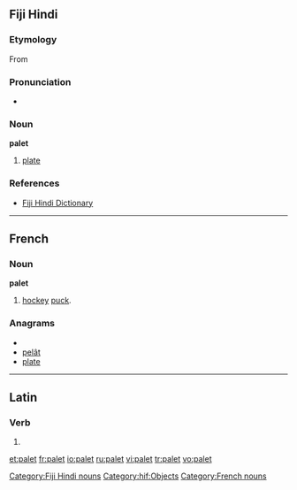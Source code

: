 ==Fiji Hindi==

===Etymology===
From {{etyl|en|hif}} {{term|plate}}

===Pronunciation===
* {{IPA|/pəleːʈ/|lang=hif}}

===Noun===
'''palet'''

# [[plate]]

===References===
* [http://www.geocities.com/fijihindi/FijiHindiEnglishDict.htm#p Fiji Hindi Dictionary]

[[Category:Fiji Hindi nouns]]
[[Category:hif:Objects]]

----

==French==

===Noun===
'''palet'''

# [[hockey]] [[puck]].

===Anagrams===
* {{alphagram|aelpt}}
* [[pelât#French|pelât]]
* [[plate#French|plate]]

[[Category:French nouns]]{{attention|fr}}

----

==Latin==

===Verb===
{{la-verb-form|pālet}}

# {{conjugation of|palo|pālō|3|s|pres|act|sub|lang=la}}

[[et:palet]]
[[fr:palet]]
[[io:palet]]
[[ru:palet]]
[[vi:palet]]
[[tr:palet]]
[[vo:palet]]